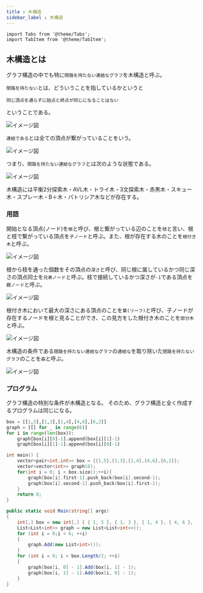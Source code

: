 ```yaml
---
title : 木構造
sidebar_label : 木構造
---
```

```mdx-code-block
import Tabs from '@theme/Tabs';
import TabItem from '@theme/TabItem';
```
## 木構造とは
グラフ構造の中でも特に`閉路を持たない連結なグラフ`を木構造と呼ぶ。

`閉路を持たない`とは、どういうことを指しているかというと

`同じ頂点を通らずに始点と終点が同じになることはない`

ということである。

![イメージ図](/img/svg/Data-structure/tree/tree-1.drawio.svg "閉路")

`連結である`とは全ての頂点が繋がっていることをいう。

![イメージ図](/img/svg/Data-structure/tree/tree-2.drawio.svg "連結")

つまり、`閉路を持たない連結なグラフ`とは次のような状態である。

![イメージ図](/img/svg/Data-structure/tree/tree-3.drawio.svg "木構造")

木構造には平衡2分探索木・AVL木・トライ木・3文探索木・赤黒木・スキュー木・スプレー木・B＋木・パトリシア木などが存在する。


### 用語

開始となる頂点(ノード)を`根`と呼び、根と繋がっている辺のことを`枝`と言い、根と枝で繋がっている頂点を`子ノード`と呼ぶ。また、根が存在する木のことを`根付き木`と呼ぶ。

![イメージ図](/img/svg/Data-structure/tree/tree-4.drawio.svg "根と枝と子")

根から枝を通った個数をその頂点の`深さ`と呼び、同じ根に属しているかつ同じ深さの頂点同士を`兄弟ノード`と呼ぶ。枝で接続しているかつ深さが`-1`である頂点を`親ノード`と呼ぶ。

![イメージ図](/img/svg/Data-structure/tree/tree-5.drawio.svg "兄弟と親と深さ")

根付き木において最大の深さにある頂点のことを`葉(リーフ)`と呼び、子ノードが存在するノードを根と見ることができ、この見方をした根付き木のことを`部分木`と呼ぶ。

![イメージ図](/img/svg/Data-structure/tree/tree-6.drawio.svg "リーフ")

木構造の条件である`閉路を持たない連結なグラフ`の`連結な`を取り除いた`閉路を持たないグラフ`のことを`森`と呼ぶ。

![イメージ図](/img/svg/Data-structure/tree/tree-7.drawio.svg "森")

### プログラム
グラフ構造の特別な条件が木構造となる。
そのため、グラフ構造と全く作成するプログラムは同じになる。

<Tabs groupId="code">
  <TabItem value="python" label="Python" default>

```python
box = [[1,5],[1,3],[1,4],[4,6],[6,2]]
graph = [[] for _ in range(6)]
for i in range(len(box)):
    graph[box[i][0]-1].append(box[i][1]-1)
    graph[box[i][1]-1].append(box[i][0]-1)
```

  </TabItem>
  <TabItem value="C++" label="C++">

```cpp 
int main() {
    vector<pair<int,int>> box = {{1,5},{1,3},{1,4},{4,6},{6,2}};
    vector<vector<int>> graph(6);
    for(int i = 0; i < box.size();++i){
        graph[box[i].first-1].push_back(box[i].second-1);
        graph[box[i].second-1].push_back(box[i].first-1);
    }
    return 0;
}
```

  </TabItem>
  <TabItem value="C#" label="C#">

```csharp
public static void Main(string[] args)
{
    int[,] box = new int[,] { { 1, 5 }, { 1, 3 }, { 1, 4 }, { 4, 6 }, { 6, 2 } };
    List<List<int>> graph = new List<List<int>>();
    for (int i = 0;i < 6; ++i)
    {
        graph.Add(new List<int>());
    }
    for (int i = 0; i < box.Length/2; ++i)
    {
        graph[box[i, 0] - 1].Add(box[i, 1] - 1);
        graph[box[i, 1] - 1].Add(box[i, 0] - 1);
    }
}
```

  </TabItem>
</Tabs>

